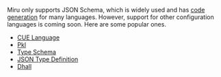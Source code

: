 Miru only supports JSON Schema, which is widely used and has [code generation](https://quicktype.io/) for many languages. However, support for other configuration languages is coming soon. Here are some popular ones.
- [CUE Language](https://cuelang.org/)
- [Pkl](https://pkl-lang.org/index.html)
- [Type Schema](https://typeschema.org/)
- [JSON Type Definition](https://jsontypedef.com/)
- [Dhall](https://dhall-lang.org/)